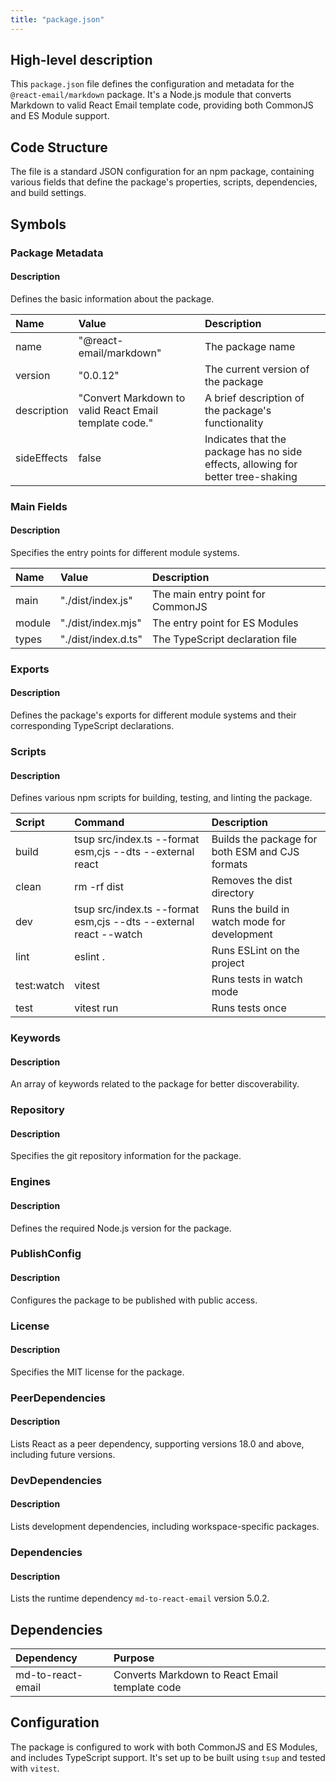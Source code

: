 ```yaml
---
title: "package.json"
---
```


## High-level description
This `package.json` file defines the configuration and metadata for the `@react-email/markdown` package. It's a Node.js module that converts Markdown to valid React Email template code, providing both CommonJS and ES Module support.

## Code Structure
The file is a standard JSON configuration for an npm package, containing various fields that define the package's properties, scripts, dependencies, and build settings.

## Symbols

### Package Metadata
#### Description
Defines the basic information about the package.

| Name | Value | Description |
|:-----|:------|:------------|
| name | "@react-email/markdown" | The package name |
| version | "0.0.12" | The current version of the package |
| description | "Convert Markdown to valid React Email template code." | A brief description of the package's functionality |
| sideEffects | false | Indicates that the package has no side effects, allowing for better tree-shaking |

### Main Fields
#### Description
Specifies the entry points for different module systems.

| Name | Value | Description |
|:-----|:------|:------------|
| main | "./dist/index.js" | The main entry point for CommonJS |
| module | "./dist/index.mjs" | The entry point for ES Modules |
| types | "./dist/index.d.ts" | The TypeScript declaration file |

### Exports
#### Description
Defines the package's exports for different module systems and their corresponding TypeScript declarations.

### Scripts
#### Description
Defines various npm scripts for building, testing, and linting the package.

| Script | Command | Description |
|:-------|:--------|:------------|
| build | tsup src/index.ts --format esm,cjs --dts --external react | Builds the package for both ESM and CJS formats |
| clean | rm -rf dist | Removes the dist directory |
| dev | tsup src/index.ts --format esm,cjs --dts --external react --watch | Runs the build in watch mode for development |
| lint | eslint . | Runs ESLint on the project |
| test:watch | vitest | Runs tests in watch mode |
| test | vitest run | Runs tests once |

### Keywords
#### Description
An array of keywords related to the package for better discoverability.

### Repository
#### Description
Specifies the git repository information for the package.

### Engines
#### Description
Defines the required Node.js version for the package.

### PublishConfig
#### Description
Configures the package to be published with public access.

### License
#### Description
Specifies the MIT license for the package.

### PeerDependencies
#### Description
Lists React as a peer dependency, supporting versions 18.0 and above, including future versions.

### DevDependencies
#### Description
Lists development dependencies, including workspace-specific packages.

### Dependencies
#### Description
Lists the runtime dependency `md-to-react-email` version 5.0.2.

## Dependencies
| Dependency | Purpose |
|:-----------|:--------|
| md-to-react-email | Converts Markdown to React Email template code |

## Configuration
The package is configured to work with both CommonJS and ES Modules, and includes TypeScript support. It's set up to be built using `tsup` and tested with `vitest`.